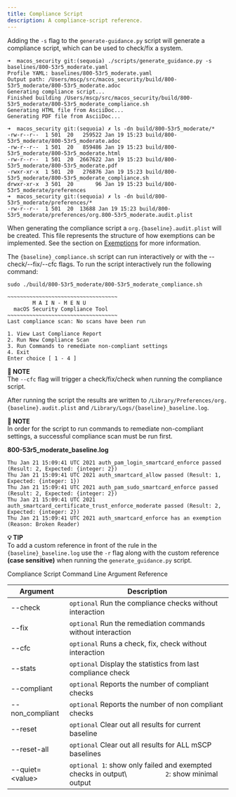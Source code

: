 ```yaml
---
title: Compliance Script
description: A compliance-script reference.
---
```


Adding the `-s` flag to the `generate-guidance.py` script will generate a compliance script, which can be used to check/fix a system.

```
➜  macos_security git:(sequoia) ./scripts/generate_guidance.py -s baselines/800-53r5_moderate.yaml
Profile YAML: baselines/800-53r5_moderate.yaml
Output path: /Users/mscp/src/macos_security/build/800-53r5_moderate/800-53r5_moderate.adoc
Generating compliance script...
Finished building /Users/mscp/src/macos_security/build/800-53r5_moderate/800-53r5_moderate_compliance.sh
Generating HTML file from AsciiDoc...
Generating PDF file from AsciiDoc...

➜  macos_security git:(sequoia) ✗ ls -dn build/800-53r5_moderate/*
-rw-r--r--  1 501  20   259522 Jan 19 15:23 build/800-53r5_moderate/800-53r5_moderate.adoc
-rw-r--r--  1 501  20   859486 Jan 19 15:23 build/800-53r5_moderate/800-53r5_moderate.html
-rw-r--r--  1 501  20  2667622 Jan 19 15:23 build/800-53r5_moderate/800-53r5_moderate.pdf
-rwxr-xr-x  1 501  20   276876 Jan 19 15:23 build/800-53r5_moderate/800-53r5_moderate_compliance.sh
drwxr-xr-x  3 501  20       96 Jan 19 15:23 build/800-53r5_moderate/preferences
➜  macos_security git:(sequoia) ✗ ls -dn build/800-53r5_moderate/preferences/*
-rw-r--r--  1 501  20  13688 Jan 19 15:23 build/800-53r5_moderate/preferences/org.800-53r5_moderate.audit.plist
```

When generating the compliance script a `org.{baseline}.audit.plist` will be created. This file represents the structure of how exemptions can be implemented. See the section on [Exemptions](https://github.com/usnistgov/macos_security/wiki/exemptions) for more information.

The `{baseline}_compliance.sh` script can run interactively or with the --check/--fix/--cfc flags. To run the script interactively run the following command:

```
sudo ./build/800-53r5_moderate/800-53r5_moderate_compliance.sh

~~~~~~~~~~~~~~~~~~~~~~~~~~~~~~~~~~~
        M A I N - M E N U
  macOS Security Compliance Tool
~~~~~~~~~~~~~~~~~~~~~~~~~~~~~~~~~~~
Last compliance scan: No scans have been run

1. View Last Compliance Report
2. Run New Compliance Scan
3. Run Commands to remediate non-compliant settings
4. Exit
Enter choice [ 1 - 4 ]
```

**📌 NOTE**\
The `--cfc` flag will trigger a check/fix/check when running the compliance script.

After running the script the results are written to `/Library/Preferences/org.{baseline}.audit.plist` and `/Library/Logs/{baseline}_baseline.log`.

**📌 NOTE**\
In order for the script to run commands to remediate non-compliant settings, a successful compliance scan must be run first.

**800-53r5_moderate_baseline.log**

```
Thu Jan 21 15:09:41 UTC 2021 auth_pam_login_smartcard_enforce passed (Result: 2, Expected: {integer: 2})
Thu Jan 21 15:09:41 UTC 2021 auth_smartcard_allow passed (Result: 1, Expected: {integer: 1})
Thu Jan 21 15:09:41 UTC 2021 auth_pam_sudo_smartcard_enforce passed (Result: 2, Expected: {integer: 2})
Thu Jan 21 15:09:41 UTC 2021 auth_smartcard_certificate_trust_enforce_moderate passed (Result: 2, Expected: {integer: 2})
Thu Jan 21 15:09:41 UTC 2021 auth_smartcard_enforce has an exemption (Reason: Broken Reader)
```

**💡 TIP**\
To add a custom reference in front of the rule in the `{baseline}_baseline.log` use the `-r` flag along with the custom reference **(case sensitive)** when running the `generate_guidance.py` script.

Compliance Script Command Line Argument Reference

|Argument|Description|
|-------|---|
|--check|`optional` Run the compliance checks without interaction|
|--fix|`optional` Run the remediation commands without interaction|
|--cfc|`optional` Runs a check, fix, check without interaction|
|--stats|`optional` Display the statistics from last compliance check|
|--compliant|`optional` Reports the number of compliant checks|
|--non_compliant|`optional` Reports the number of non compliant checks|
|--reset|`optional` Clear out all results for current baseline|
|--reset-all|`optional` Clear out all results for ALL mSCP baselines|
|--quiet=\<value\>|`optional`&ensp;`1`: show only failed and exempted checks in output\\&ensp;&ensp;&ensp;&ensp;&ensp;&ensp;&ensp;&ensp;&ensp;&ensp;&ensp;`2`: show minimal output|
